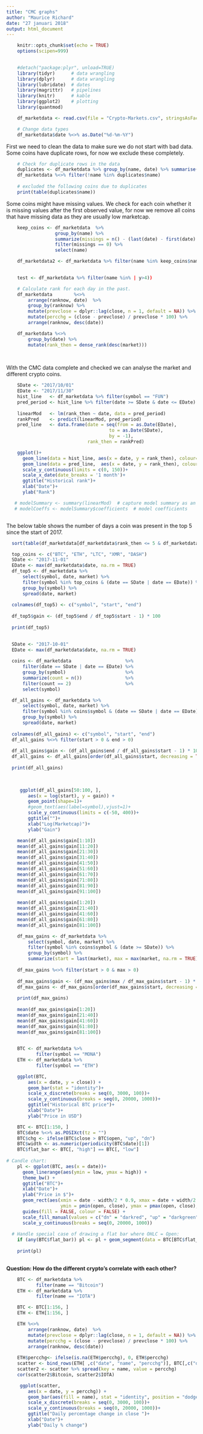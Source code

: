 ```yaml
---
title: "CMC graphs"
author: "Maurice Richard"
date: "27 januari 2018"
output: html_document
---
```


```r

    knitr::opts_chunk$set(echo = TRUE)
    options(scipen=999)
    
```

```r

    #detach("package:plyr", unload=TRUE)
    library(tidyr)      # data wrangling
    library(dplyr)      # data wrangling
    library(lubridate)  # dates
    library(magrittr)   # pipelines
    library(knitr)      # kable
    library(ggplot2)    # plotting
    library(quantmod)

```

```r

    df_marketdata <- read.csv(file = "Crypto-Markets.csv", stringsAsFactors = FALSE, sep = ";")

    # Change data types
    df_marketdata$date %<>% as.Date("%d-%m-%Y") 

```

First we need to clean the data to make sure we do not start with bad data. Some coins have duplicate rows, for now we exclude these completely.

```r

    # Check for duplicate rows in the data
    duplicates <- df_marketdata %>% group_by(name, date) %>% summarise(count = n()) %>% filter(count != 1)
    df_marketdata %<>% filter(!name %in% duplicates$name)
    
    # excluded the following coins due to duplicates
    print(table(duplicates$name))

```

Some coins might have missing values. We check for each coin whether it is missing values after the first observed value, for now we remove all coins that have missing data as they are usually low marketcap.

```r

    keep_coins <- df_marketdata  %>% 
                  group_by(name) %>% 
                  summarize(missings = n() - (last(date) - first(date) + 1)) %>% 
                  filter(missings == 0) %>% 
                  select(name)

    df_marketdata2 <- df_marketdata %>% filter(name %in% keep_coins$name)
    
```


    
```r
 
    test <- df_marketdata %>% filter(name %in% | y>4))

    # Calculate rank for each day in the past. 
    df_marketdata        %<>% 
        arrange(ranknow, date)  %>% 
        group_by(ranknow) %>%
        mutate(prevclose = dplyr::lag(close, n = 1, default = NA)) %>%
        mutate(percchg = (close - prevclose) / prevclose * 100) %>%
        arrange(ranknow, desc(date))

    df_marketdata %<>%
        group_by(date) %>% 
        mutate(rank_then = dense_rank(desc(market)))
    
    
```

With the CMC data complete and checked we can analyse the market and different crypto coins.


```r

    SDate <- "2017/10/01"
    EDate <- "2017/11/30"
    hist_line   <- df_marketdata %>% filter(symbol == "FUN")
    pred_period <- hist_line %>% filter(date >= SDate & date <= EDate)
    
    linearMod   <- lm(rank_then ~ date, data = pred_period)
    rankPred    <- predict(linearMod, pred_period)
    pred_line   <- data.frame(date = seq(from = as.Date(EDate), 
                                      to = as.Date(SDate), 
                                      by = -1),
                              rank_then = rankPred)

    ggplot()+ 
      geom_line(data = hist_line, aes(x = date, y = rank_then), colour="black") +
      geom_line(data = pred_line,  aes(x = date, y = rank_then), colour="red")+
      scale_y_continuous(limits = c(0, 150))+
      scale_x_date(date_breaks = '1 month')+
      ggtitle("Historical rank")+
      xlab("Date")+
      ylab("Rank")

   # modelSummary <- summary(linearMod)  # capture model summary as an object
   # modelCoeffs <- modelSummary$coefficients  # model coefficients



```

The below table shows the number of days a coin was present in the top 5 since the start of 2017.

```r

  sort(table(df_marketdata[df_marketdata$rank_then <= 5 & df_marketdata$date >= "2017/01/01", ]$symbol), decreasing = TRUE)

```

```r

  top_coins <- c("BTC", "ETH", "LTC", "XMR", "DASH")
  SDate <- "2017-11-01"
  EDate <- max(df_marketdata$date, na.rm = TRUE)
  df_top5 <- df_marketdata %>% 
      select(symbol, date, market) %>% 
      filter(symbol %in% top_coins & (date == SDate | date == EDate)) %>% 
      group_by(symbol) %>% 
      spread(date, market)
  
  colnames(df_top5) <- c("symbol", "start", "end")
  
  df_top5$gain <- (df_top5$end / df_top5$start - 1) * 100
  
  print(df_top5)
  
```


```r

  SDate <- "2017-10-01"
  EDate <- max(df_marketdata$date, na.rm = TRUE)
  
  coins <- df_marketdata                    %>% 
      filter(date == SDate | date == EDate) %>% 
      group_by(symbol)                      %>% 
      summarize(count = n())                %>% 
      filter(count == 2)                    %>%
      select(symbol)                        

  df_all_gains <- df_marketdata %>% 
      select(symbol, date, market) %>% 
      filter(symbol %in% coins$symbol & (date == SDate | date == EDate)) %>% 
      group_by(symbol) %>% 
      spread(date, market)
  
  colnames(df_all_gains) <- c("symbol", "start", "end")
  df_all_gains %<>% filter(start > 0 & end > 0)
  
  df_all_gains$gain <- (df_all_gains$end / df_all_gains$start - 1) * 100
  df_all_gains <- df_all_gains[order(df_all_gains$start, decreasing = TRUE), ]
  
  print(df_all_gains)
  
  
```

```r

     ggplot(df_all_gains[50:100, ],
        aes(x = log(start), y = gain)) + 
        geom_point(shape=1)+
        #geom_text(aes(label=symbol),vjust=1)+
        scale_y_continuous(limits = c(-50, 400))+
        ggtitle("")+
        xlab("Log(Marketcap)")+
        ylab("Gain")

    mean(df_all_gains$gain[1:10])
    mean(df_all_gains$gain[11:20])
    mean(df_all_gains$gain[21:30])
    mean(df_all_gains$gain[31:40])
    mean(df_all_gains$gain[41:50])
    mean(df_all_gains$gain[51:60])
    mean(df_all_gains$gain[61:70])
    mean(df_all_gains$gain[71:80])
    mean(df_all_gains$gain[81:90])
    mean(df_all_gains$gain[91:100])
    
    mean(df_all_gains$gain[1:20])
    mean(df_all_gains$gain[21:40])
    mean(df_all_gains$gain[41:60])
    mean(df_all_gains$gain[61:80])
    mean(df_all_gains$gain[81:100])


```

```r

    df_max_gains <- df_marketdata %>% 
        select(symbol, date, market) %>% 
        filter(symbol %in% coins$symbol & (date >= SDate)) %>%
        group_by(symbol) %>%
        summarize(start = last(market), max = max(market, na.rm = TRUE))
    
    df_max_gains %<>% filter(start > 0 & max > 0)
    
    df_max_gains$gain <- (df_max_gains$max / df_max_gains$start - 1) * 100
    df_max_gains <- df_max_gains[order(df_max_gains$start, decreasing = TRUE), ]
    
    print(df_max_gains)
  
    mean(df_max_gains$gain[1:20])
    mean(df_max_gains$gain[21:40])
    mean(df_max_gains$gain[41:60])
    mean(df_max_gains$gain[61:80])
    mean(df_max_gains$gain[81:100])
  
```




```r

    BTC <- df_marketdata %>% 
           filter(symbol == "MONA")
    ETH <- df_marketdata %>% 
           filter(symbol == "ETH")

```


```r
    
    ggplot(BTC,
        aes(x = date, y = close)) + 
        geom_bar(stat = "identity")+
        scale_x_discrete(breaks = seq(0, 3000, 100))+
        scale_y_continuous(breaks = seq(0, 20000, 1000))+
        ggtitle("Historical BTC price")+
        xlab("Date")+
        ylab("Price in USD")

```


```r

    BTC <- BTC[1:150, ]
    BTC$date %<>% as.POSIXct(tz = "")  
    BTC$chg <- ifelse(BTC$close > BTC$open, "up", "dn")
    BTC$width <- as.numeric(periodicity(BTC$date)[1])
    BTC$flat_bar <- BTC[, "high"] == BTC[, "low"]
        
# Candle chart:
    pl <- ggplot(BTC, aes(x = date))+
      geom_linerange(aes(ymin = low, ymax = high)) +
      theme_bw() +
      ggtitle("BTC")+
      xlab("Date")+
      ylab("Price in $")+
      geom_rect(aes(xmin = date - width/2 * 0.9, xmax = date + width/2 * 0.9, 
                    ymin = pmin(open, close), ymax = pmax(open, close), fill = chg)) +
      guides(fill = FALSE, colour = FALSE) + 
      scale_fill_manual(values = c("dn" = "darkred", "up" = "darkgreen"))+
      scale_y_continuous(breaks = seq(0, 20000, 1000))
    
  # Handle special case of drawing a flat bar where OHLC = Open:
    if (any(BTC$flat_bar)) pl <- pl + geom_segment(data = BTC[BTC$flat_bar,], aes(x = date - width / 2 * 0.9, y = close, yend = close, xend = date + width / 2 * 0.9))
    
    print(pl)
       
```
 
 **Question: How do the different crypto's correlate with each other?**
 
```r

    BTC <- df_marketdata %>% 
           filter(name == "Bitcoin")
    ETH <- df_marketdata %>% 
           filter(name == "IOTA")

    BTC <- BTC[1:156, ]
    ETH <- ETH[1:156, ]

    ETH %<>% 
        arrange(ranknow, date)  %>% 
        mutate(prevclose = dplyr::lag(close, n = 1, default = NA)) %>%
        mutate(percchg = (close - prevclose) / prevclose * 100) %>%
        arrange(ranknow, desc(date))
    
    ETH$percchg<- ifelse(is.na(ETH$percchg), 0, ETH$percchg) 
    scatter <- bind_rows(ETH[ ,c("date", "name", "percchg")], BTC[,c("date", "name", "percchg")])
    scatter2 <- scatter %>% spread(key = name, value = percchg)
    cor(scatter2$Bitcoin, scatter2$IOTA)

```


```r
     ggplot(scatter,
        aes(x = date, y = percchg)) + 
        geom_bar(aes(fill = name), stat = "identity", position = "dodge")+
        scale_x_discrete(breaks = seq(0, 3000, 100))+
        scale_y_continuous(breaks = seq(0, 20000, 1000))+
        ggtitle("Daily percentage change in close ")+
        xlab("Date")+
        ylab("Daily % change")
```

 